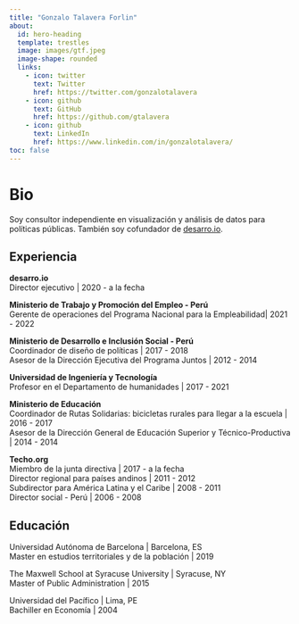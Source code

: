 ```yaml
---
title: "Gonzalo Talavera Forlin"
about:
  id: hero-heading
  template: trestles
  image: images/gtf.jpeg
  image-shape: rounded
  links:
    - icon: twitter
      text: Twitter
      href: https://twitter.com/gonzalotalavera
    - icon: github
      text: GitHub
      href: https://github.com/gtalavera
    - icon: github
      text: LinkedIn
      href: https://www.linkedin.com/in/gonzalotalavera/
toc: false
---
```


# Bio

::: {#hero-heading}
Soy consultor independiente en visualización y análisis de datos para políticas públicas. También soy cofundador de [desarro.io](https://desarro.io).

## Experiencia

**desarro.io**  
Director ejecutivo \| 2020 - a la fecha

**Ministerio de Trabajo y Promoción del Empleo - Perú**  
Gerente de operaciones del Programa Nacional para la Empleabilidad\| 2021 - 2022

**Ministerio de Desarrollo e Inclusión Social - Perú**  
Coordinador de diseño de políticas \| 2017 - 2018  
Asesor de la Dirección Ejecutiva del Programa Juntos \| 2012 - 2014

**Universidad de Ingeniería y Tecnología**  
Profesor en el Departamento de humanidades \| 2017 - 2021

**Ministerio de Educación**  
Coordinador de Rutas Solidarias: bicicletas rurales para llegar a la escuela \| 2016 - 2017\
Asesor de la Dirección General de Educación Superior y Técnico-Productiva \| 2014 - 2014

**Techo.org**  
Miembro de la junta directiva \| 2017 - a la fecha\
Director regional para países andinos \| 2011 - 2012\
Subdirector para América Latina y el Caribe \| 2008 - 2011\
Director social - Perú \| 2006 - 2008

## Educación

Universidad Autónoma de Barcelona \| Barcelona, ES\
Master en estudios territoriales y de la población \| 2019

The Maxwell School at Syracuse University \| Syracuse, NY\
Master of Public Administration \| 2015

Universidad del Pacífico \| Lima, PE\
Bachiller en Economía \| 2004
:::
